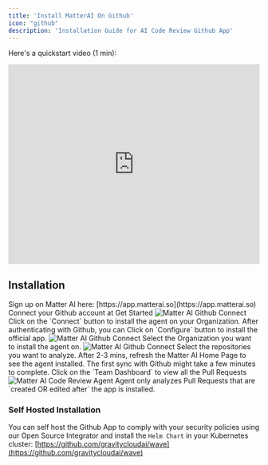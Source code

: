 ```yaml
---
title: 'Install MatterAI On Github'
icon: "github"
description: 'Installation Guide for AI Code Review Github App'
---
```


Here's a quickstart video (1 min):

<iframe width="100%" height="400px" src="https://www.youtube.com/embed/Vm0At6mP8Tw" title="YouTube video player" frameborder="0" allow="accelerometer; autoplay; clipboard-write; encrypted-media; gyroscope; picture-in-picture; web-share" referrerpolicy="strict-origin-when-cross-origin" allowfullscreen></iframe>

## Installation

<Steps>

<Step title="Sign up on Matter AI">
Sign up on Matter AI here: [https://app.matterai.so](https://app.matterai.so)
</Step>
<Step title="Connect your Github account">
Connect your Github account at Get Started
<Frame>
<img
  className="block"
  src="/images/quickstart/quickstart-1.png"
  alt="Matter AI Github Connect"
/>
</Frame>
</Step>
<Step title="Login via Github">
Click on the `Connect` button to install the agent on your Organization. After authenticating with Github, you can Click on `Configure` button to install the official app.
<Frame>
<img
  className="block"
  src="/images/quickstart/quickstart-2.png"
  alt="Matter AI Github Connect"
/>
</Frame>
</Step>
<Step title="Select the Organization">
Select the Organization you want to install the agent on.
<Frame>
<img
  className="block"
  src="https://res.cloudinary.com/dor5uewzz/image/upload/v1739521859/gh-integration-3_hlswva.png"
  alt="Matter AI Github Connect"
/>
</Frame>
</Step>
<Step title="Select the repositories">
Select the repositories you want to analyze.
</Step>
<Step title="Refresh the Matter AI Home Page">
After 2-3 mins, refresh the Matter AI Home Page to see the agent installed.
<Note>The first sync with Github might take a few minutes to complete.</Note>
</Step>
<Step title="View the Team Dashboard">
Click on the `Team Dashboard` to view all the Pull Requests
<Frame>
<img
  className="block"
  src="/images/quickstart/quickstart-3.png"
  alt="Matter AI Code Review Agent"
/>
</Frame>
</Step>
<Step title="Create a new Pull Request">
<Note>
Agent only analyzes Pull Requests that are `created OR edited after` the app is installed.
</Note>
</Step>
</Steps>

### Self Hosted Installation
You can self host the Github App to comply with your security policies using our Open Source Integrator and install the `Helm Chart` in your Kubernetes cluster: [https://github.com/gravitycloudai/wave](https://github.com/gravitycloudai/wave)